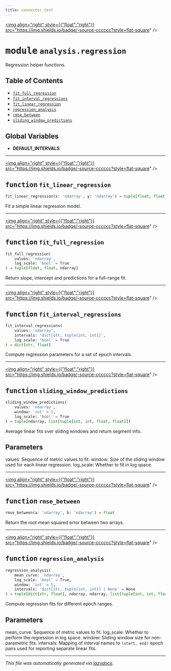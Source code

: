 ```yaml
---
title: connector_test
---
```


<a href="https://github.com/drothermel/%24%7BREPO%7D/blob/main/src/connector_test/analysis/regression.py"><img align="right" style={{"float":"right"}} src="https://img.shields.io/badge/-source-cccccc?style=flat-square" /></a>

# <kbd>module</kbd> `analysis.regression`
Regression helper functions.


## Table of Contents
- [`fit_full_regression`](./connector_test.analysis.regression#function-fit-full-regression)
- [`fit_interval_regressions`](./connector_test.analysis.regression#function-fit-interval-regressions)
- [`fit_linear_regression`](./connector_test.analysis.regression#function-fit-linear-regression)
- [`regression_analysis`](./connector_test.analysis.regression#function-regression-analysis)
- [`rmse_between`](./connector_test.analysis.regression#function-rmse-between)
- [`sliding_window_predictions`](./connector_test.analysis.regression#function-sliding-window-predictions)


**Global Variables**
---------------
- **DEFAULT_INTERVALS**

---

<a href="https://github.com/drothermel/%24%7BREPO%7D/blob/main/src/connector_test/analysis/regression.py#L10"><img align="right" style={{"float":"right"}} src="https://img.shields.io/badge/-source-cccccc?style=flat-square" /></a>

## <kbd>function</kbd> `fit_linear_regression`

```python
fit_linear_regression(x: 'ndarray', y: 'ndarray') → tuple[float, float, ndarray]
```

Fit a simple linear regression model.



---

<a href="https://github.com/drothermel/%24%7BREPO%7D/blob/main/src/connector_test/analysis/regression.py#L18"><img align="right" style={{"float":"right"}} src="https://img.shields.io/badge/-source-cccccc?style=flat-square" /></a>

## <kbd>function</kbd> `fit_full_regression`

```python
fit_full_regression(
    values: 'ndarray',
    log_scale: 'bool' = True
) → tuple[float, float, ndarray]
```

Return slope, intercept and predictions for a full-range fit.



---

<a href="https://github.com/drothermel/%24%7BREPO%7D/blob/main/src/connector_test/analysis/regression.py#L28"><img align="right" style={{"float":"right"}} src="https://img.shields.io/badge/-source-cccccc?style=flat-square" /></a>

## <kbd>function</kbd> `fit_interval_regressions`

```python
fit_interval_regressions(
    values: 'ndarray',
    intervals: 'dict[str, tuple[int, int]]',
    log_scale: 'bool' = True
) → dict[str, float]
```

Compute regression parameters for a set of epoch intervals.



---

<a href="https://github.com/drothermel/%24%7BREPO%7D/blob/main/src/connector_test/analysis/regression.py#L45"><img align="right" style={{"float":"right"}} src="https://img.shields.io/badge/-source-cccccc?style=flat-square" /></a>

## <kbd>function</kbd> `sliding_window_predictions`

```python
sliding_window_predictions(
    values: 'ndarray',
    window: 'int' = 5,
    log_scale: 'bool' = True
) → tuple[ndarray, list[tuple[int, int, float, float]]]
```

Average linear fits over sliding windows and return segment info.

Parameters
----------
values:
    Sequence of metric values to fit.
window:
    Size of the sliding window used for each linear regression.
log_scale:
    Whether to fit in log space.



---

<a href="https://github.com/drothermel/%24%7BREPO%7D/blob/main/src/connector_test/analysis/regression.py#L77"><img align="right" style={{"float":"right"}} src="https://img.shields.io/badge/-source-cccccc?style=flat-square" /></a>

## <kbd>function</kbd> `rmse_between`

```python
rmse_between(a: 'ndarray', b: 'ndarray') → float
```

Return the root mean squared error between two arrays.



---

<a href="https://github.com/drothermel/%24%7BREPO%7D/blob/main/src/connector_test/analysis/regression.py#L85"><img align="right" style={{"float":"right"}} src="https://img.shields.io/badge/-source-cccccc?style=flat-square" /></a>

## <kbd>function</kbd> `regression_analysis`

```python
regression_analysis(
    mean_curve: 'ndarray',
    log_scale: 'bool' = True,
    window: 'int' = 5,
    intervals: 'dict[str, tuple[int, int]] | None' = None
) → tuple[dict[str, float], ndarray, ndarray, list[tuple[int, int, float, float]]]
```

Compute regression fits for different epoch ranges.

Parameters
----------
mean_curve:
    Sequence of metric values to fit.
log_scale:
    Whether to perform the regression in log space.
window:
    Sliding window size for non-parametric fits.
intervals:
    Mapping of interval names to ``(start, end)`` epoch pairs used for
    reporting separate linear fits.





---

_This file was automatically generated via [lazydocs](https://github.com/ml-tooling/lazydocs)._
